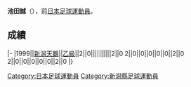 {{Infobox football biography
|name=池田誠
|image=
|fullname=池田誠
|birth_date={{Birth date and age|1977|7|8}}
|cityofbirth=[[新潟縣|新潟縣]]
|countryofbirth=[[日本|日本]]
|position=[[中场|中场]]
|currentclub=
|years=?-1999
|clubs=[[新潟天鵝|新潟天鵝]]
|caps(goals)=
|nationalyears=
|nationalteam=
|nationalcaps(goals)=
}}
'''池田誠'''（{{Bd|1977年|7月8日||}}），前[[日本|日本]][[足球|足球]][[運動員|運動員]]。

==成績==
{{Football player club statistics 1|YYN}}
{{Football player club statistics 2|JPN|YYN}}
|-
|1999||[[新潟天鵝|新潟天鵝]]||[[日本職業足球乙級聯賽|乙級]]||2||0||||||||||2||0
{{Football player club statistics 3|1|JPN}}2||0||0||0||0||0||2||0
{{Football player club statistics 5}}2||0||0||0||0||0||2||0
|}

{{Japan-sport-bio-stub}}
{{Soccer-player-stub}}
[[Category:日本足球運動員|Category:日本足球運動員]]
[[Category:新潟縣足球運動員|Category:新潟縣足球運動員]]